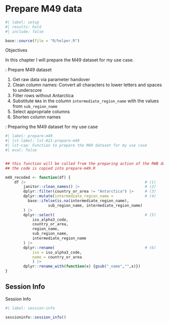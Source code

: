 # Prepare M49 data {#sec-chap021}


```r
#| label: setup
#| results: hold
#| include: false

base::source(file = "R/helper.R")

```


::::: {#obj-chap021}
:::: {.my-objectives}
::: {.my-objectives-header}
Objectives
:::


::: {.my-objectives-container}

In this chapter I will prepare the M49 dataset for my use case.
:::
::::
:::::


:::::{.my-procedure}
:::{.my-procedure-header}
:::::: {#prp-021-prepare-m49-data}
: Prepare M49 dataset
::::::
:::
::::{.my-procedure-container}

1. Get raw data via parameter handover
2. Clean column names: Convert all characters to lower letters and spaces to underscore
3. Filter rows without Antarctica
4. Substitute `NA`s in the column `intermediate_region_name` with the values from `sub_region_name`
5. Select appropriate columns
6. Shorten column names

::::
:::::

:::::{.my-r-code}
:::{.my-r-code-header}
:::::: {#cnj-021-prepare-m49}
: Preparing the M49 dataset for my use case
::::::
:::
::::{.my-r-code-container}

```r
#| label: prepare-m49
#| lst-label: lst-021-prepare-m49
#| lst-cap: Function to prepare the M49 dataset for my use case
#| eval: false


## this function will be called from the preparing action of the RWB datasets
## the code is copied into prepare-m49.R

m49_recoded <- function(df) {
    df |>                                                     # (1)
        janitor::clean_names() |>                             # (2)
        dplyr::filter(country_or_area != "Antarctica") |>     # (3)
        dplyr::mutate(intermediate_region_name =              # (4)
          base::ifelse(is.na(intermediate_region_name),       
                   sub_region_name, intermediate_region_name) 
        ) |>                                                  
        dplyr::select(                                        # (5)
            iso_alpha3_code,                                  
            country_or_area,                                  
            region_name,                                      
            sub_region_name,                                  
            intermediate_region_name                          
        ) |>                                                  
        dplyr::rename(                                        # (6)
            iso = iso_alpha3_code,                            
            name = country_or_area                            
            ) |>                                              
        dplyr::rename_with(function(x) {gsub("_name","",x)})  
}
```


::::
:::::


## Session Info {.unnumbered}

::: my-r-code
::: my-r-code-header
Session Info
:::

::: my-r-code-container
```r
#| label: session-info

sessioninfo::session_info()
```
:::
:::


